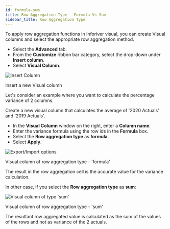 ```yaml
---
id: formula-sum
title: Row Aggregation Type - Formula Vs Sum
sidebar_title: Row Aggregation Type
---
```



To apply row aggregation functions in Inforiver visual, you can create Visual columns and select the appropriate row aggregation method.

* Select the **Advanced** tab.
* From the **Customize** ribbon bar category, select the drop-down under **Insert column**.
* Select **Visual Column**.

<div class="center">
    <Zoom>
        <img
        alt="Insert Column"
        src={useBaseUrl('img/advanced/insert-col.png')}
        />
    </Zoom>
    <p>Insert a new Visual column</p>
</div>

Let's consider an example where you want to calculate the percentage variance of 2 columns.

Create a new visual column that calculates the average of '2020 Actuals' and '2019 Actuals'.

* In the **Visual Column** window on the right, enter a **Column name**.
* Enter the variance formula using the row ids in the **Formula** box.
* Select the **Row aggregation type** as **formula**.
* Select **Apply**.

<div class="center">
    <Zoom>
        <img
        alt="Export/Import options"
        src={useBaseUrl('img/advanced/formula-type.png')}
        />
    </Zoom>
    <p>Visual column of row aggregation type - 'formula'</p>
</div>

The result in the row aggregation cell is the accurate value for the variance calculation.

In other case, if you select the **Row aggregation type** as **sum**:

<div class="center">
    <Zoom>
        <img
        alt="Visual column of type 'sum'"
        src={useBaseUrl('img/advanced/sum-type.png')}
        />
    </Zoom>
    <p>Visual column of row aggregation type - 'sum'</p>
</div>

The resultant row aggregated value is calculated as the sum of the values of the rows and not as variance of the 2 actuals.
